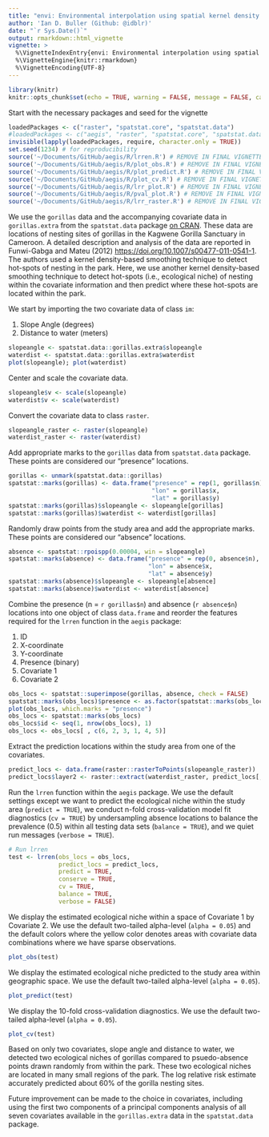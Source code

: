 ```yaml
---
title: "envi: Environmental interpolation using spatial kernel density estimation"
author: 'Ian D. Buller (Github: @idblr)'
date: "`r Sys.Date()`"
output: rmarkdown::html_vignette
vignette: >
  %\VignetteIndexEntry{envi: Environmental interpolation using spatial kernel density estimation}
  %\VignetteEngine{knitr::rmarkdown}
  %\VignetteEncoding{UTF-8}
---
```


```r
library(knitr)
knitr::opts_chunk$set(echo = TRUE, warning = FALSE, message = FALSE, cache = TRUE, fig.width = 6, fig.height = 6, fig.show = "hold")
```

Start with the necessary packages and seed for the vignette
```r
loadedPackages <- c("raster", "spatstat.core", "spatstat.data")
#loadedPackages <- c("aegis", "raster", "spatstat.core", "spatstat.data")
invisible(lapply(loadedPackages, require, character.only = TRUE))
set.seed(1234) # for reproducibility
source('~/Documents/GitHub/aegis/R/lrren.R') # REMOVE IN FINAL VIGNETTE
source('~/Documents/GitHub/aegis/R/plot_obs.R') # REMOVE IN FINAL VIGNETTE
source('~/Documents/GitHub/aegis/R/plot_predict.R') # REMOVE IN FINAL VIGNETTE
source('~/Documents/GitHub/aegis/R/plot_cv.R') # REMOVE IN FINAL VIGNETTE
source('~/Documents/GitHub/aegis/R/lrr_plot.R') # REMOVE IN FINAL VIGNETTE
source('~/Documents/GitHub/aegis/R/pval_plot.R') # REMOVE IN FINAL VIGNETTE
source('~/Documents/GitHub/aegis/R/lrr_raster.R') # REMOVE IN FINAL VIGNETTE
```

We use the `gorillas` data and the accompanying covariate data in `gorillas.extra` from the `spatstat.data` package [on CRAN](https://cran.r-project.org/web/packages/spatstat.data/index.html). These data are locations of nesting sites of gorillas in the Kagwene Gorilla Sanctuary in Cameroon. A detailed description and analysis of the data are reported in Funwi-Gabga and Mateu (2012) <https://doi.org/10.1007/s00477-011-0541-1>. The authors used a kernel density-based smoothing technique to detect hot-spots of nesting in the park. Here, we use another kernel density-based smoothing technique to detect hot-spots (i.e., ecological niche) of nesting within the covariate information and then predict where these hot-spots are located within the park.

We start by importing the two covariate data of class `im`:

1. Slope Angle (degrees)
2. Distance to water (meters)

```r
slopeangle <- spatstat.data::gorillas.extra$slopeangle
waterdist <- spatstat.data::gorillas.extra$waterdist
plot(slopeangle); plot(waterdist)
```

Center and scale the covariate data.
```r
slopeangle$v <- scale(slopeangle)
waterdist$v <- scale(waterdist)
```

Convert the covariate data to class `raster`.
```r
slopeangle_raster <- raster(slopeangle)
waterdist_raster <- raster(waterdist)
```

Add appropriate marks to the `gorillas` data from `spatstat.data` package. These points are considered our "presence" locations. 
```r
gorillas <- unmark(spatstat.data::gorillas)
spatstat::marks(gorillas) <- data.frame("presence" = rep(1, gorillas$n),
                                        "lon" = gorillas$x,
                                        "lat" = gorillas$y)
spatstat::marks(gorillas)$slopeangle <- slopeangle[gorillas]
spatstat::marks(gorillas)$waterdist <- waterdist[gorillas]
```

Randomly draw points from the study area and add the appropriate marks. These points are considered our "absence" locations. 
```r
absence <- spatstat::rpoispp(0.00004, win = slopeangle)
spatstat::marks(absence) <- data.frame("presence" = rep(0, absence$n),
                                       "lon" = absence$x,
                                       "lat" = absence$y)
spatstat::marks(absence)$slopeangle <- slopeangle[absence]
spatstat::marks(absence)$waterdist <- waterdist[absence]
```

Combine the presence (n = `r gorillas$n`) and absence (`r absence$n`) locations into one object of class `data.frame` and reorder the features required for the `lrren` function in the `aegis` package:

1. ID
2. X-coordinate
3. Y-coordinate
4. Presence (binary)
5. Covariate 1
6. Covariate 2

```r
obs_locs <- spatstat::superimpose(gorillas, absence, check = FALSE)
spatstat::marks(obs_locs)$presence <- as.factor(spatstat::marks(obs_locs)$presence)
plot(obs_locs, which.marks = "presence")
obs_locs <- spatstat::marks(obs_locs)
obs_locs$id <- seq(1, nrow(obs_locs), 1)
obs_locs <- obs_locs[ , c(6, 2, 3, 1, 4, 5)]
```

Extract the prediction locations within the study area from one of the covariates.
```r
predict_locs <- data.frame(raster::rasterToPoints(slopeangle_raster))
predict_locs$layer2 <- raster::extract(waterdist_raster, predict_locs[, 1:2])
```

Run the `lrren` function within the `aegis` package. We use the default settings except we want to predict the ecological niche within the study area (`predict = TRUE`), we conduct n-fold cross-validation model fit diagnostics (`cv = TRUE`) by undersampling absence locations to balance the prevalence (0.5) within all testing data sets (`balance = TRUE`), and we quiet run messages (`verbose = TRUE`).
```r
# Run lrren
test <- lrren(obs_locs = obs_locs,
              predict_locs = predict_locs,
              predict = TRUE,
              conserve = TRUE,
              cv = TRUE,
              balance = TRUE,
              verbose = FALSE)
```

We display the estimated ecological niche within a space of Covariate 1 by Covariate 2. We use the default two-tailed alpha-level (`alpha = 0.05`) and the default colors where the yellow color denotes areas with covariate data combinations where we have sparse observations. 
```r
plot_obs(test)
```

We display the estimated ecological niche predicted to the study area within geographic space. We use the default two-tailed alpha-level (`alpha = 0.05`).
```r
plot_predict(test)
```

We display the 10-fold cross-validation diagnostics. We use the default two-tailed alpha-level (`alpha = 0.05`).
```r
plot_cv(test)
```

Based on only two covariates, slope angle and distance to water, we detected two ecological niches of gorillas compared to psuedo-absence points drawn randomly from within the park. These two ecological niches are located in many small regions of the park. The log relative risk estimate accurately predicted about 60% of the gorilla nesting sites. 

Future improvement can be made to the choice in covariates, including using the first two components of a principal components analysis of all seven covariates available in the `gorillas.extra` data in the `spatstat.data` package.
